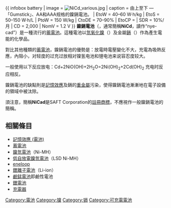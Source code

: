 {{unreferenced|time=2016-10-30T14:11:48+00:00}}
{{ infobox battery
| image = [[File:NiCd_various.jpg|frameless]]
| caption = 由上至下 —「Gumstick」、AA和AAA规格的鎳鎘電池。
| EtoW = 40–60 W·h/kg
| EtoS = 50–150 W·h/L
| PtoW = 150 W/kg
| CtoDE = 70–90%{{cn|date=November 2013}}
| EtoCP =
| SDR = 10%/月
| CD = 2,000 {{link-en|充電週期|Charge cycle}}
| NomV = 1.2 V
}}
'''鎳鎘電池'''（{{lang-en|Nickel-cadmium battery}}，通常簡稱'''NiCd'''，讀作“nye-cad”）是一種流行的[[蓄電池|蓄電池]]。這種電池以[[氫氧化鎳|氫氧化鎳]]（{{化學式|Ni|O|H}}）及金屬[[鎘|鎘]]（{{化學式|Cd}}）作為產生電能的化學品。

對比其他種類的[[蓄電池|蓄電池]]，鎳鎘電池的優勢是：放電時電壓變化不大，充電為吸熱反應，內阻小，对轻度的过充过放相对镍氢电池和锂电池来说容忍度较大。

一般使用以下反应放电：Cd+2NiO(OH)+2H<sub>2</sub>O=2Ni(OH)<sub>2</sub>+2Cd(OH)<sub>2</sub> 充电时反应相反。

鎳鎘電池的缺點則是[[記憶效應_(電池)|記憶效應]]及鎘的[[重金屬|重金屬]]污染，使得鎳鎘電池漸漸地在電子設備的領域中被汰除。

須注意，簡稱'''NiCad'''是SAFT Corporation的[[註冊商標|註冊商標]]，不應視作一般鎳鎘電池的簡稱。

==相關條目==
* [[記憶效應_(電池)|記憶效應 (電池)]]
* [[蓄電池|蓄電池]]
* [[鎳氫電池|鎳氫電池]]（Ni-MH）
* [[低自放電鎳氫電池|低自放電鎳氫電池]]（LSD Ni-MH）
* [[eneloop|eneloop]]
* [[鋰離子電池|鋰離子電池]]（Li-ion）
* [[鹼錳電池|鹼錳電池]]即鹼性電池
* [[鋰電池|鋰電池]]
* [[充電器|充電器]]

{{thing-stub}}
{{電池}}

[[Category:電池|Category:電池]]
[[Category:镍|Category:镍]]
[[Category:镉|Category:镉]]
[[Category:可充電電池|Category:可充電電池]]
